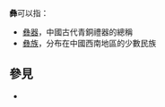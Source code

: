 '''彝'''可以指：
* [[彝器|彝器]]，中國古代青銅禮器的總稱
* [[彝族|彝族]]，分布在中國西南地區的少數民族

== 參見 ==
* {{Lookfrom}}

{{disambig|Cat=一字消歧義}}